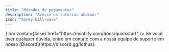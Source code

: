 ```yaml
---
title: "Métodos de pagamentos"
description: "Acesse os tutorias abaixo:"
icon: "money-bill-wave"
---
```


<CardGroup cols="1">
  <Card
    title="Mercado Pago"
    icon={
      <svg width="24" height="24" viewBox="0 0 367 254" xmlns="http://www.w3.org/2000/svg">
        <path d="M366.164 119.77C366.164 53.7011 284.19 0.111788 183.129 0.111788C82.0677 0.111788 0.0932007 53.9458 0.0932007 119.77V126.866C0.0932007 196.851 71.7903 253.621 183.129 253.621C295.201 253.621 366.164 196.851 366.164 126.866V119.77Z" fill="#28316B"/>
        <path d="M359.295 119.761C359.295 181.915 280.502 232.323 183.356 232.323C85.9654 232.323 7.172 181.915 7.172 119.761C7.172 57.6073 85.9654 7.1991 183.111 7.1991C280.502 6.9544 359.295 57.6073 359.295 119.761Z" fill="#50B4E9"/>
        <!-- Você pode colar os outros paths do SVG aqui se quiser o ícone completo -->
      </svg>
    }
    horizontal={false}
    href="https://mintlify.com/docs/quickstart"
  />
</CardGroup>



<CardGroup cols="1">
  <Card title="PIX" icon="pix" horizontal href="https://mintlify.com/docs/quickstart">
   
  </Card>
</CardGroup>

<CardGroup cols="1">
  <Card title="Stripe" icon="stripe" horizontal href="https://mintlify.com/docs/quickstart">
    
  </Card>
</CardGroup>

<Info>
  Se você tiver qualquer dúvida, entre em contato com a nossa equipe de suporte em nosso [Discord](https://discord.gg/lothus).
</Info>